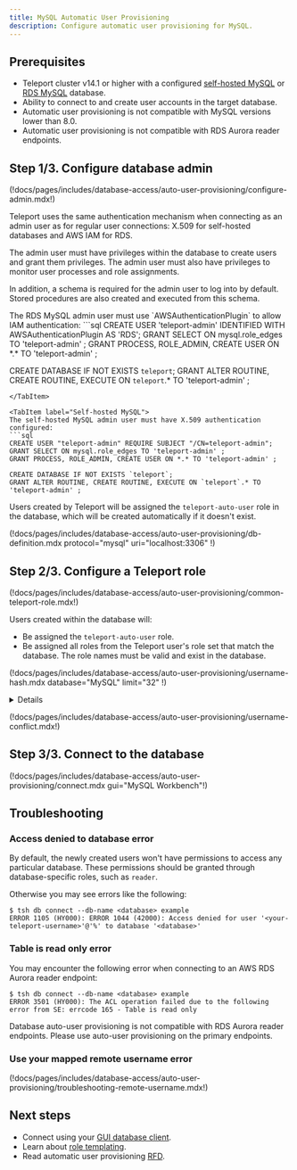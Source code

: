 ```yaml
---
title: MySQL Automatic User Provisioning
description: Configure automatic user provisioning for MySQL.
---
```


## Prerequisites

- Teleport cluster v14.1 or higher with a configured [self-hosted
  MySQL](../guides/mysql-self-hosted.mdx) or [RDS MySQL](../guides/rds.mdx)
  database.
- Ability to connect to and create user accounts in the target database.
- Automatic user provisioning is not compatible with MySQL versions lower than
  8.0.
- Automatic user provisioning is not compatible with RDS Aurora reader
  endpoints.

## Step 1/3. Configure database admin

(!docs/pages/includes/database-access/auto-user-provisioning/configure-admin.mdx!)

Teleport uses the same authentication mechanism when connecting as an admin user
as for regular user connections: X.509 for self-hosted databases and AWS IAM
for RDS.

The admin user must have privileges within the database to create users and
grant them privileges. The admin user must also have privileges to monitor user
processes and role assignments.

In addition, a schema is required for the admin user to log into by default.
Stored procedures are also created and executed from this schema.

<Tabs>
<TabItem label="RDS MySQL">
The RDS MySQL admin user must use `AWSAuthenticationPlugin` to allow IAM
authentication:
```sql
CREATE USER 'teleport-admin' IDENTIFIED WITH AWSAuthenticationPlugin AS 'RDS';
GRANT SELECT ON mysql.role_edges TO 'teleport-admin' ;
GRANT PROCESS, ROLE_ADMIN, CREATE USER ON *.* TO 'teleport-admin' ;

CREATE DATABASE IF NOT EXISTS `teleport`;
GRANT ALTER ROUTINE, CREATE ROUTINE, EXECUTE ON `teleport`.* TO 'teleport-admin' ;
```
</TabItem>

<TabItem label="Self-hosted MySQL">
The self-hosted MySQL admin user must have X.509 authentication configured:
```sql
CREATE USER "teleport-admin" REQUIRE SUBJECT "/CN=teleport-admin";
GRANT SELECT ON mysql.role_edges TO 'teleport-admin' ;
GRANT PROCESS, ROLE_ADMIN, CREATE USER ON *.* TO 'teleport-admin' ;

CREATE DATABASE IF NOT EXISTS `teleport`;
GRANT ALTER ROUTINE, CREATE ROUTINE, EXECUTE ON `teleport`.* TO 'teleport-admin' ;
```
</TabItem>
</Tabs>

Users created by Teleport will be assigned the `teleport-auto-user` role in the
database, which will be created automatically if it doesn't exist.

(!docs/pages/includes/database-access/auto-user-provisioning/db-definition.mdx protocol="mysql" uri="localhost:3306" !)

## Step 2/3. Configure a Teleport role

(!docs/pages/includes/database-access/auto-user-provisioning/common-teleport-role.mdx!)

Users created within the database will:

- Be assigned the `teleport-auto-user` role.
- Be assigned all roles from the Teleport user's role set that match the database.
  The role names must be valid and exist in the database.

(!docs/pages/includes/database-access/auto-user-provisioning/username-hash.mdx database="MySQL" limit="32" !)

<Details title="Tracking the name mapping">
The original Teleport username will be saved as user attributes within the
databases.

User can find its own attributes in an auto-provisioned database session by:
```sql
SELECT * FROM INFORMATION_SCHEMA.USER_ATTRIBUTES WHERE CONCAT(USER, '@', HOST) = current_user();
```

Database admins can search a particular Teleport username by:
```sql
SELECT * FROM INFORMATION_SCHEMA.USER_ATTRIBUTES WHERE ATTRIBUTE->"$.user" = "teleport-user-name";
```

In addition, the "hashed" in-database name will be recorded as `db_user` for
database queries in the Teleport Audit Logs, when the Teleport username is over
32 characters.
</Details>

(!docs/pages/includes/database-access/auto-user-provisioning/username-conflict.mdx!)

## Step 3/3. Connect to the database

(!docs/pages/includes/database-access/auto-user-provisioning/connect.mdx gui="MySQL Workbench"!)

## Troubleshooting

### Access denied to database error

By default, the newly created users won't have permissions to access any particular database. These permissions should be
granted through database-specific roles, such as `reader`.

Otherwise you may see errors like the following:

```shell
$ tsh db connect --db-name <database> example
ERROR 1105 (HY000): ERROR 1044 (42000): Access denied for user '<your-teleport-username>'@'%' to database '<database>'
```

### Table is read only error

You may encounter the following error when connecting to an AWS RDS Aurora
reader endpoint:
```shell
$ tsh db connect --db-name <database> example
ERROR 3501 (HY000): The ACL operation failed due to the following error from SE: errcode 165 - Table is read only
```

Database auto-user provisioning is not compatible with RDS Aurora reader
endpoints. Please use auto-user provisioning on the primary endpoints.

### Use your mapped remote username error

(!docs/pages/includes/database-access/auto-user-provisioning/troubleshooting-remote-username.mdx!)

## Next steps

- Connect using your [GUI database client](../../connect-your-client/gui-clients.mdx).
- Learn about [role templating](../../access-controls/guides/role-templates.mdx#interpolation-rules).
- Read automatic user provisioning [RFD](https://github.com/gravitational/teleport/blob/master/rfd/0113-automatic-database-users.md).

